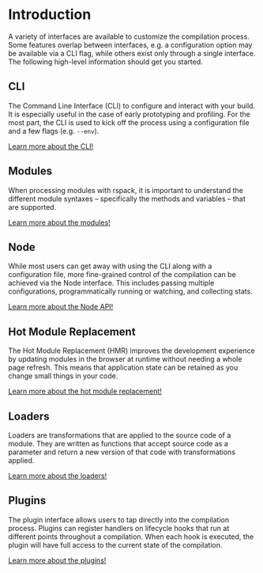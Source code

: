 # Introduction

A variety of interfaces are available to customize the compilation process. Some features overlap between interfaces, e.g. a configuration option may be available via a CLI flag, while others exist only through a single interface. The following high-level information should get you started.

## CLI

The Command Line Interface (CLI) to configure and interact with your build. It is especially useful in the case of early prototyping and profiling. For the most part, the CLI is used to kick off the process using a configuration file and a few flags (e.g. `--env`).

[Learn more about the CLI!](/api/cli)

## Modules

When processing modules with rspack, it is important to understand the different module syntaxes – specifically the methods and variables – that are supported.

[Learn more about the modules!](/api/modules)

## Node

While most users can get away with using the CLI along with a configuration file, more fine-grained control of the compilation can be achieved via the Node interface. This includes passing multiple configurations, programmatically running or watching, and collecting stats.

[Learn more about the Node API!](/api/node-api)

## Hot Module Replacement

The Hot Module Replacement (HMR) improves the development experience by updating modules in the browser at runtime without needing a whole page refresh. This means that application state can be retained as you change small things in your code.

[Learn more about the hot module replacement!](/api/hmr)

## Loaders

Loaders are transformations that are applied to the source code of a module. They are written as functions that accept source code as a parameter and return a new version of that code with transformations applied.

[Learn more about the loaders!](/api/loader-api)

## Plugins

The plugin interface allows users to tap directly into the compilation process. Plugins can register handlers on lifecycle hooks that run at different points throughout a compilation. When each hook is executed, the plugin will have full access to the current state of the compilation.

[Learn more about the plugins!](/api/plugin-api)
